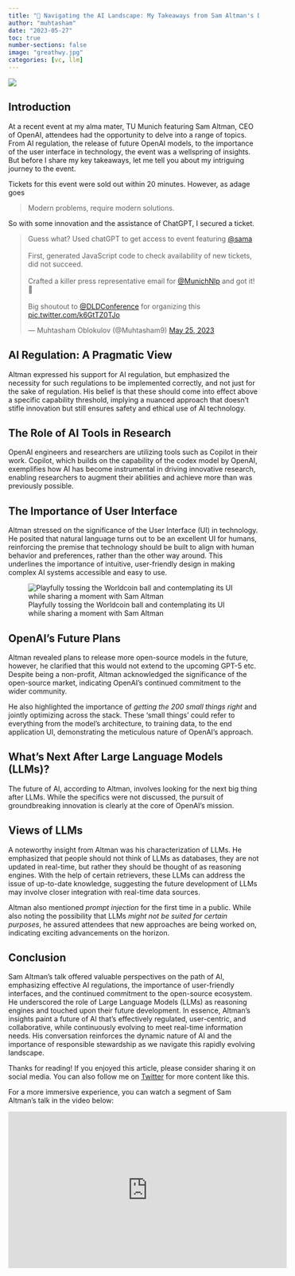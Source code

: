 ---
title: "🪩 Navigating the AI Landscape: My Takeaways from Sam Altman's Discussion"
author: "muhtasham"
date: "2023-05-27"
toc: true
number-sections: false
image: "greathwy.jpg"
categories: [vc, llm]
---

![](tum-dld.jpeg)

## Introduction
At a recent event at my alma mater, TU Munich featuring Sam Altman, CEO of OpenAI, attendees had the opportunity to delve into a range of topics. From AI regulation, the release of future OpenAI models, to the importance of the user interface in technology, the event was a wellspring of insights. But before I share my key takeaways, let me tell you about my intriguing journey to the event.

Tickets for this event were sold out within 20 minutes. However, as adage goes 

> Modern problems, require modern solutions. 

So with some innovation and the assistance of ChatGPT, I secured a ticket.

<div align="center">
<blockquote class="twitter-tweet"><p lang="en" dir="ltr">Guess what? Used chatGPT to get access to event featuring <a href="https://twitter.com/sama?ref_src=twsrc%5Etfw">@sama</a><br><br>First, generated JavaScript code to check availability of new tickets, did not succeed. <br><br>Crafted a killer press representative email for <a href="https://twitter.com/MunichNlp?ref_src=twsrc%5Etfw">@MunichNlp</a> and got it! 🎫<br><br>Big shoutout to <a href="https://twitter.com/DLDConference?ref_src=twsrc%5Etfw">@DLDConference</a> for organizing this <a href="https://t.co/k6GtTZ0TJo">pic.twitter.com/k6GtTZ0TJo</a></p>&mdash; Muhtasham Oblokulov (@Muhtasham9) <a href="https://twitter.com/Muhtasham9/status/1661773504226766862?ref_src=twsrc%5Etfw">May 25, 2023</a></blockquote> <script async src="https://platform.twitter.com/widgets.js" charset="utf-8"></script>
</div>

## AI Regulation: A Pragmatic View
Altman expressed his support for AI regulation, but emphasized the necessity for such regulations to be implemented correctly, and not just for the sake of regulation. His belief is that these should come into effect above a specific capability threshold, implying a nuanced approach that doesn't stifle innovation but still ensures safety and ethical use of AI technology.

## The Role of AI Tools in Research
OpenAI engineers and researchers are utilizing tools such as Copilot in their work. Copilot, which builds on the capability of the codex model by OpenAI, exemplifies how AI has become instrumental in driving innovative research, enabling researchers to augment their abilities and achieve more than was previously possible.

## The Importance of User Interface
Altman stressed on the significance of the User Interface (UI) in technology. He posited that natural language turns out to be an excellent UI for humans, reinforcing the premise that technology should be built to align with human behavior and preferences, rather than the other way around. This underlines the importance of intuitive, user-friendly design in making complex AI systems accessible and easy to use.

![Playfully tossing the Worldcoin ball and contemplating its UI while sharing a moment with Sam Altman](sama.jpg)

## OpenAI’s Future Plans
Altman revealed plans to release more open-source models in the future, however, he clarified that this would not extend to the upcoming GPT-5 etc. Despite being a non-profit, Altman acknowledged the significance of the open-source market, indicating OpenAI’s continued commitment to the wider community.

He also highlighted the importance of *getting the 200 small things right* and jointly optimizing across the stack. These 'small things' could refer to everything from the model's architecture, to training data, to the end application UI, demonstrating the meticulous nature of OpenAI's approach.

## What’s Next After Large Language Models (LLMs)?
The future of AI, according to Altman, involves looking for the next big thing after LLMs. While the specifics were not discussed, the pursuit of groundbreaking innovation is clearly at the core of OpenAI’s mission.

## Views of LLMs
A noteworthy insight from Altman was his characterization of LLMs. He emphasized that people should not think of LLMs as databases, they are not updated in real-time, but rather they should be thought of as reasoning engines. With the help of certain retrievers, these LLMs can address the issue of up-to-date knowledge, suggesting the future development of LLMs may involve closer integration with real-time data sources.

Altman also mentioned *prompt injection* for the first time in a public. While also noting the possibility that LLMs *might not be suited for certain purposes*, he assured attendees that new approaches are being worked on, indicating exciting advancements on the horizon. 


## Conclusion 
Sam Altman's talk offered valuable perspectives on the path of AI, emphasizing effective AI regulations, the importance of user-friendly interfaces, and the continued commitment to the open-source ecosystem. He underscored the role of Large Language Models (LLMs) as reasoning engines and touched upon their future development. In essence, Altman’s insights paint a future of AI that's effectively regulated, user-centric, and collaborative, while continuously evolving to meet real-time information needs. His conversation reinforces the dynamic nature of AI and the importance of responsible stewardship as we navigate this rapidly evolving landscape.

Thanks for reading! If you enjoyed this article, please consider sharing it on social media. You can also follow me on [Twitter](https://twitter.com/Muhtasham9) for more content like this.

For a more immersive experience, you can watch a segment of Sam Altman's talk in the video below:

<div align="center">
<iframe width="560" height="315" src="https://www.youtube.com/embed/uaQZIK9gvNo?start=810" title="OpenAI&#39;s Sam Altman at TUM" frameborder="0" allow="accelerometer; autoplay; clipboard-write; encrypted-media; gyroscope; picture-in-picture; web-share" allowfullscreen></iframe>
</div>
